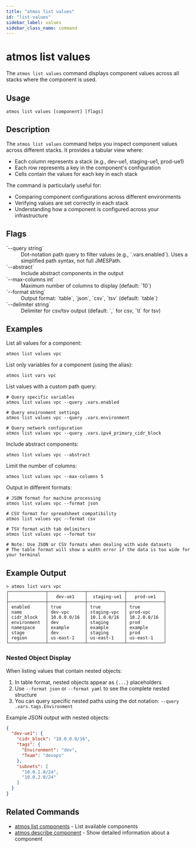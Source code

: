 ```yaml
---
title: "atmos list values"
id: "list-values"
sidebar_label: values
sidebar_class_name: command
---
```


# atmos list values

The `atmos list values` command displays component values across all stacks where the component is used.

## Usage

```shell
atmos list values [component] [flags]
```

## Description

The `atmos list values` command helps you inspect component values across different stacks. It provides a tabular view where:

- Each column represents a stack (e.g., dev-ue1, staging-ue1, prod-ue1)
- Each row represents a key in the component's configuration
- Cells contain the values for each key in each stack

The command is particularly useful for:
- Comparing component configurations across different environments
- Verifying values are set correctly in each stack
- Understanding how a component is configured across your infrastructure

## Flags

<dl>
  <dt>`--query string`</dt>
  <dd>Dot-notation path query to filter values (e.g., `.vars.enabled`). Uses a simplified path syntax, not full JMESPath.</dd>
  <dt>`--abstract`</dt>
  <dd>Include abstract components in the output</dd>
  <dt>`--max-columns int`</dt>
  <dd>Maximum number of columns to display (default: `10`)</dd>
  <dt>`--format string`</dt>
  <dd>Output format: `table`, `json`, `csv`, `tsv` (default: `table`)</dd>
  <dt>`--delimiter string`</dt>
  <dd>Delimiter for csv/tsv output (default: `,` for csv, `\t` for tsv)</dd>
</dl>

## Examples

List all values for a component:
```shell
atmos list values vpc
```

List only variables for a component (using the alias):
```shell
atmos list vars vpc
```

List values with a custom path query:
```shell
# Query specific variables
atmos list values vpc --query .vars.enabled

# Query environment settings
atmos list values vpc --query .vars.environment

# Query network configuration
atmos list values vpc --query .vars.ipv4_primary_cidr_block
```

Include abstract components:
```shell
atmos list values vpc --abstract
```

Limit the number of columns:
```shell
atmos list values vpc --max-columns 5
```

Output in different formats:
```shell
# JSON format for machine processing
atmos list values vpc --format json

# CSV format for spreadsheet compatibility
atmos list values vpc --format csv

# TSV format with tab delimiters
atmos list values vpc --format tsv

# Note: Use JSON or CSV formats when dealing with wide datasets
# The table format will show a width error if the data is too wide for your terminal
```

## Example Output

```shell
> atmos list vars vpc
┌──────────────┬──────────────┬──────────────┬──────────────┐
│              │   dev-ue1    │  staging-ue1 │   prod-ue1   │
├──────────────┼──────────────┼──────────────┼──────────────┤
│ enabled      │ true         │ true         │ true         │
│ name         │ dev-vpc      │ staging-vpc  │ prod-vpc     │
│ cidr_block   │ 10.0.0.0/16  │ 10.1.0.0/16  │ 10.2.0.0/16  │
│ environment  │ dev          │ staging      │ prod         │
│ namespace    │ example      │ example      │ example      │
│ stage        │ dev          │ staging      │ prod         │
│ region       │ us-east-1    │ us-east-1    │ us-east-1    │
└──────────────┴──────────────┴──────────────┴──────────────┘
```

### Nested Object Display

When listing values that contain nested objects:

1. In table format, nested objects appear as `{...}` placeholders
2. Use `--format json` or `--format yaml` to see the complete nested structure
3. You can query specific nested paths using the dot notation: `--query .vars.tags.Environment`

Example JSON output with nested objects:
```json
{
  "dev-ue1": {
    "cidr_block": "10.0.0.0/16",
    "tags": {
      "Environment": "dev",
      "Team": "devops"
    },
    "subnets": [
      "10.0.1.0/24",
      "10.0.2.0/24"
    ]
  }
}
```

## Related Commands

- [atmos list components](/cli/commands/list/component) - List available components
- [atmos describe component](/cli/commands/describe/component) - Show detailed information about a component
